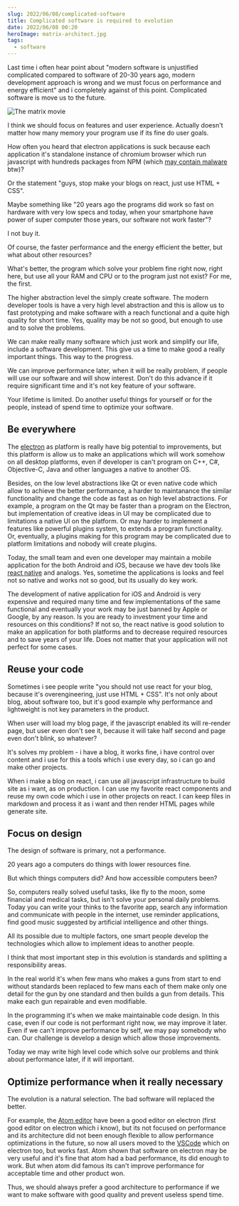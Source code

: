 ```yaml
---
slug: 2022/06/08/complicated-software
title: Complicated software is required to evolution
date: 2022/06/08 00:20
heroImage: matrix-architect.jpg
tags:
  - software
---
```


Last time i often hear point about "modern software is unjustified complicated compared to software of 20-30 years ago, modern development approach is wrong and we must focus on performance and energy efficient" and i completely against of this point. Complicated software is move us to the future.

![](matrix-architect.jpg 'The matrix movie')

I think we should focus on features and user experience. Actually doesn't matter how many memory your program use if its fine do user goals.

How often you heard that electron applications is suck because each application it's standalone instance of chromium browser which run javascript with hundreds packages from NPM (which [may contain malware](https://arstechnica.com/information-technology/2022/03/sabotage-code-added-to-popular-npm-package-wiped-files-in-russia-and-belarus/) btw)?

Or the statement "guys, stop make your blogs on react, just use HTML + CSS".

Maybe something like "20 years ago the programs did work so fast on hardware with very low specs and today, when your smartphone have power of super computer those years, our software not work faster"?

I not buy it.

Of course, the faster performance and the energy efficient the better, but what about other resources?

What's better, the program which solve your problem fine right now, right here, but use all your RAM and CPU or to the program just not exist? For me, the first.

The higher abstraction level the simply create software. The modern developer tools is have a very high level abstraction and this is allow us to fast prototyping and make software with a reach functional and a quite high quality for short time. Yes, quality may be not so good, but enough to use and to solve the problems.

We can make really many software which just work and simplify our life, include a software development. This give us a time to make good a really important things. This way to the progress.

We can improve performance later, when it will be really problem, if people will use our software and will show interest. Don't do this advance if it require significant time and it's not key feature of your software.

Your lifetime is limited. Do another useful things for yourself or for the people, instead of spend time to optimize your software.

## Be everywhere

The [electron](https://www.electronjs.org/) as platform is really have big potential to improvements, but this platform is allow us to make an applications which will work somehow on all desktop platforms, even if developer is can't program on C++, C#, Objective-C, Java and other languages a native to another OS.

Besides, on the low level abstractions like Qt or even native code which allow to achieve the better performance, a harder to maintanance the similar functionality and change the code as fast as on high level abstractions. For example, a program on the Qt may be faster than a program on the Electron, but implementation of creative ideas in UI may be complicated due to limitations a native UI on the platform. Or may harder to implement a features like powerful plugins system, to extends a program functionality. Or, eventually, a plugins making for this program may be complicated due to platform limitations and nobody will create plugins.

Today, the small team and even one developer may maintain a mobile application for the both Android and iOS, because we have dev tools like [react native](https://reactnative.dev/) and analogs. Yes, sometime the applications is looks and feel not so native and works not so good, but its usually do key work.

The development of native application for iOS and Android is very expensive and required many time and few implementations of the same functional and eventually your work may be just banned by Apple or Google, by any reason. Is you are ready to investment your time and resources on this conditions? If not so, the react native is good solution to make an application for both platforms and to decrease required resources and to save years of your life. Does not matter that your application will not perfect for some cases.

## Reuse your code

Sometimes i see people write "you should not use react for your blog, because it's overengineering, just use HTML + CSS". It's not only about blog, about software too, but it's good example why performance and lightweight is not key parameters in the product.

When user will load my blog page, if the javascript enabled its will re-render page, but user even don't see it, because it will take half second and page even don't blink, so whatever?

It's solves my problem - i have a blog, it works fine, i have control over content and i use for this a tools which i use every day, so i can go and make other projects.

When i make a blog on react, i can use all javascript infrastructure to build site as i want, as on production. I can use my favorite react components and reuse my own code which i use in other projects on react. I can keep files in markdown and process it as i want and then render HTML pages while generate site.

## Focus on design

The design of software is primary, not a performance.

20 years ago a computers do things with lower resources fine.

But which things computers did? And how accessible computers been?

So, computers really solved useful tasks, like fly to the moon, some financial and medical tasks, but isn't solve your personal daily problems. Today you can write your thinks to the favorite app, search any information and communicate with people in the internet, use reminder applications, find good music suggested by artificial intelligence and other things.

All its possible due to multiple factors, one smart people develop the technologies which allow to implement ideas to another people.

I think that most important step in this evolution is standards and splitting a responsibility areas.

In the real world it's when few mans who makes a guns from start to end without standards been replaced to few mans each of them make only one detail for the gun by one standard and then builds a gun from details. This make each gun repairable and even modifiable.

In the programming it's when we make maintainable code design. In this case, even if our code is not performant right now, we may improve it later. Even if we can't improve performance by self, we may pay somebody who can. Our challenge is develop a design which allow those improvements.

Today we may write high level code which solve our problems and think about performance later, if it will important.

## Optimize performance when it really necessary

The evolution is a natural selection. The bad software will replaced the better.

For example, the [Atom editor](https://atom.io/) have been a good editor on electron (first good editor on electron which i know), but its not focused on performance and its architecture did not been enough flexible to allow performance optimizations in the future, so now all users moved to the [VSCode](https://code.visualstudio.com/) which on electron too, but works fast. Atom shown that software on electron may be very useful and it's fine that atom had a bad performance, its did enough to work. But when atom did famous its can't improve performance for acceptable time and other product won.

Thus, we should always prefer a good architecture to performance if we want to make software with good quality and prevent useless spend time.
